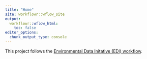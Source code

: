 ```yaml
---
title: "Home"
site: workflowr::wflow_site
output:
  workflowr::wflow_html:
    toc: false
editor_options:
  chunk_output_type: console
---
```


This project follows the [Environmental Data Initative (EDI) workflow](https://environmentaldatainitiative.org/dataset-design/).
